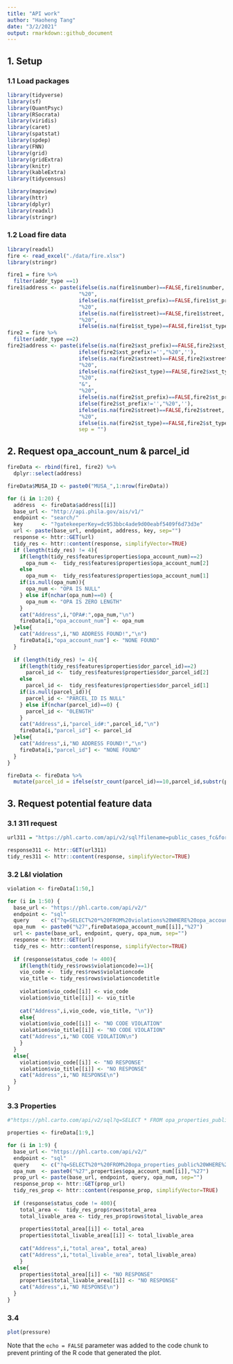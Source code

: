 ```yaml
---
title: "API work"
author: "Haoheng Tang"
date: "3/2/2021"
output: rmarkdown::github_document
---
```

## 1. Setup

### 1.1 Load packages

```r
library(tidyverse)
library(sf)
library(QuantPsyc)
library(RSocrata)
library(viridis)
library(caret)
library(spatstat)
library(spdep)
library(FNN)
library(grid)
library(gridExtra)
library(knitr)
library(kableExtra)
library(tidycensus)

library(mapview)
library(httr)
library(dplyr)
library(readxl)
library(stringr)
```

### 1.2 Load fire data

```r
library(readxl)
fire <- read_excel("./data/fire.xlsx")
library(stringr)

fire1 = fire %>%
  filter(addr_type ==1)
fire1$address <- paste(ifelse(is.na(fire1$number)==FALSE,fire1$number,''),
                       "%20",
                       ifelse(is.na(fire1$st_prefix)==FALSE,fire1$st_prefix,''),
                       "%20",
                       ifelse(is.na(fire1$street)==FALSE,fire1$street,''),
                       "%20",
                       ifelse(is.na(fire1$st_type)==FALSE,fire1$st_type,''), sep = "")
fire2 = fire %>%
  filter(addr_type ==2)
fire2$address <- paste(ifelse(is.na(fire2$xst_prefix)==FALSE,fire2$xst_prefix,''),
                       ifelse(fire2$xst_prefix!='',"%20",''),
                       ifelse(is.na(fire2$xstreet)==FALSE,fire2$xstreet,''),
                       "%20",
                       ifelse(is.na(fire2$xst_type)==FALSE,fire2$xst_type,''),
                       "%20",
                       "&",
                       "%20",
                       ifelse(is.na(fire2$st_prefix)==FALSE,fire2$st_prefix,''), 
                       ifelse(fire2$st_prefix!='',"%20",''),
                       ifelse(is.na(fire2$street)==FALSE,fire2$street,''), 
                       "%20",
                       ifelse(is.na(fire2$st_type)==FALSE,fire2$st_type,''),
                       sep = "")  
```


## 2. Request opa_account_num & parcel_id

```r
fireData <- rbind(fire1, fire2) %>%
  dplyr::select(address)

fireData$MUSA_ID <- paste0("MUSA_",1:nrow(fireData))

for (i in 1:20) {
  address  <- fireData$address[[i]]
  base_url <- "http://api.phila.gov/ais/v1/"
  endpoint <- "search/"
  key      <- "?gatekeeperKey=dc953bbc4ade9d00eabf5409f6d73d3e"
  url <- paste(base_url, endpoint, address, key, sep="")
  response <- httr::GET(url)
  tidy_res <- httr::content(response, simplifyVector=TRUE)
  if (length(tidy_res) != 4){
    if(length(tidy_res$features$properties$opa_account_num)==2)
      opa_num <-  tidy_res$features$properties$opa_account_num[2]
    else
      opa_num <-  tidy_res$features$properties$opa_account_num[1]
    if(is.null(opa_num)){
      opa_num <- "OPA IS NULL"
    } else if(nchar(opa_num)==0) {
      opa_num <- "OPA IS ZERO LENGTH"
    }
    cat("Address",i,"OPA#:",opa_num,"\n")
    fireData[i,"opa_account_num"] <- opa_num
  }else{
    cat("Address",i,"NO ADDRESS FOUND!","\n")
    fireData[i,"opa_account_num"] <- "NONE FOUND"
  }
  
  if (length(tidy_res) != 4){
    if(length(tidy_res$features$properties$dor_parcel_id)==2)
      parcel_id <-  tidy_res$features$properties$dor_parcel_id[2]
    else
      parcel_id <-  tidy_res$features$properties$dor_parcel_id[1]
    if(is.null(parcel_id)){
      parcel_id <- "PARCEL_ID IS NULL"
    } else if(nchar(parcel_id)==0) {
      parcel_id <- "0LENGTH"
    }
    cat("Address",i,"parcel_id#:",parcel_id,"\n")
    fireData[i,"parcel_id"] <- parcel_id
  }else{
    cat("Address",i,"NO ADDRESS FOUND!","\n")
    fireData[i,"parcel_id"] <- "NONE FOUND"
  }
}

fireData <- fireData %>%
  mutate(parcel_id = ifelse(str_count(parcel_id)==10,parcel_id,substr(parcel_id,1,10)))
```

## 3. Request potential feature data

### 3.1 311 request

```r
url311 = "https://phl.carto.com/api/v2/sql?filename=public_cases_fc&format=csv&skipfields=cartodb_id,the_geom,the_geom_webmercator&q=SELECT * FROM public_cases_fc WHERE requested_datetime >= '2019-01-01' AND requested_datetime < '2020-01-01'"

response311 <- httr::GET(url311)
tidy_res311 <- httr::content(response, simplifyVector=TRUE)
```

### 3.2 L&I violation

```r
violation <- fireData[1:50,]

for (i in 1:50) {
  base_url <- "https://phl.carto.com/api/v2/"
  endpoint <- "sql"
  query    <- c("?q=SELECT%20*%20FROM%20violations%20WHERE%20opa_account_num%20=%20")
  opa_num  <- paste0("%27",fireData$opa_account_num[[i]],"%27")
  url <- paste(base_url, endpoint, query, opa_num, sep="")
  response <- httr::GET(url)
  tidy_res <- httr::content(response, simplifyVector=TRUE)
  
  if (response$status_code != 400){
    if(length(tidy_res$rows$violationcode)==1){
    vio_code <-  tidy_res$rows$violationcode
    vio_title <- tidy_res$rows$violationcodetitle
  
    violation$vio_code[[i]] <- vio_code
    violation$vio_title[[i]] <- vio_title
    
    cat("Address",i,vio_code, vio_title, "\n")}
    else{
    violation$vio_code[[i]] <- "NO CODE VIOLATION"
    violation$vio_title[[i]] <- "NO CODE VIOLATION"
    cat("Address",i,"NO CODE VIOLATION\n")
    }
  }
  else{
    violation$vio_code[[i]] <- "NO RESPONSE"
    violation$vio_title[[i]] <- "NO RESPONSE"
    cat("Address",i,"NO RESPONSE\n")
  }
}
```

### 3.3 Properties

```r
#"https://phl.carto.com/api/v2/sql?q=SELECT * FROM opa_properties_public"

properties <- fireData[1:9,]

for (i in 1:9) {
  base_url <- "https://phl.carto.com/api/v2/"
  endpoint <- "sql"
  query    <- c("?q=SELECT%20*%20FROM%20opa_properties_public%20WHERE%20parcel_number%20=%20")
  opa_num  <- paste0("%27",properties$opa_account_num[[i]],"%27")
  prop_url <- paste(base_url, endpoint, query, opa_num, sep="")
  response_prop <- httr::GET(prop_url)
  tidy_res_prop <- httr::content(response_prop, simplifyVector=TRUE)
  
  if (response$status_code != 400){
    total_area <-  tidy_res_prop$rows$total_area
    total_livable_area <- tidy_res_prop$rows$total_livable_area
  
    properties$total_area[[i]] <- total_area
    properties$total_livable_area[[i]] <- total_livable_area
    
    cat("Address",i,"total_area", total_area)
    cat("Address",i,"total_livable_area", total_livable_area)
    }
  else{
    properties$total_area[[i]] <- "NO RESPONSE"
    properties$total_livable_area[[i]] <- "NO RESPONSE"
    cat("Address",i,"NO RESPONSE\n")
  }
}
```

### 3.4

```r
plot(pressure)
```

Note that the `echo = FALSE` parameter was added to the code chunk to prevent printing of the R code that generated the plot.

